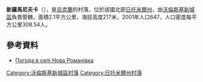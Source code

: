 {{coord|50|34|31|N|27|43|5|E|scale:30000|display=title}}

'''新羅馬尼夫卡'''（{{lang-uk|Нова Романівка}}），是[[烏克蘭|烏克蘭]]的村落，位於該國北部[[日托米爾州|日托米爾州]]，由[[沃倫斯基新城區|沃倫斯基新城區]]負責管轄，面積2.1平方公里，海拔高度217米，2001年人口647，人口密度每平方公里308.54人。

==參考資料==
* [http://weather.in.ua/ua/zhitomirskaja/17132 Погода в селі Нова Романівка] {{Wayback|url=http://weather.in.ua/ua/zhitomirskaja/17132 |date=20160305194826 }}

{{DEFAULTSORT:Нова Романівка}}
[[Category:沃倫斯基新城區村落|Category:沃倫斯基新城區村落]]
[[Category:日托米爾州村落|Category:日托米爾州村落]]


{{Zhytomyr-geo-stub}}